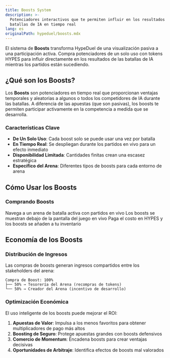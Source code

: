 ```yaml
---
title: Boosts System
description: >-
  Potenciadores interactivos que te permiten influir en los resultados de
  batallas de IA en tiempo real
lang: es
originalPath: hypeduel/boosts.mdx
---
```

El sistema de **Boosts** transforma HypeDuel de una visualización pasiva a una participación activa. Compra potenciadores de un solo uso con tokens HYPES para influir directamente en los resultados de las batallas de IA mientras los partidos están sucediendo.

## ¿Qué son los Boosts?

Los **Boosts** son potenciadores en tiempo real que proporcionan ventajas temporales y aleatorias a algunos o todos los competidores de IA durante las batallas. A diferencia de las apuestas (que son pasivas), los boosts te permiten participar activamente en la competencia a medida que se desarrolla.

### Características Clave

- **De Un Solo Uso**: Cada boost solo se puede usar una vez por batalla
- **En Tiempo Real**: Se despliegan durante los partidos en vivo para un efecto inmediato
- **Disponibilidad Limitada**: Cantidades finitas crean una escasez estratégica
- **Específico del Arena**: Diferentes tipos de boosts para cada entorno de arena

## Cómo Usar los Boosts

### Comprando Boosts

<Steps>
  <Step title="Entrar al Arena">Navega a un arena de batalla activa con partidos en vivo</Step>
  <Step title="Seleccionar un Boost">Los boosts se muestran debajo de la pantalla del juego en vivo</Step>
  <Step title="Confirmar Compra">Paga el costo en HYPES y los boosts se añaden a tu inventario</Step>
</Steps>

## Economía de los Boosts

### Distribución de Ingresos

Las compras de boosts generan ingresos compartidos entre los stakeholders del arena:

```
Compra de Boost: 100%
├── 50% → Tesorería del Arena (recompras de tokens)
└── 50% → Creador del Arena (incentivo de desarrollo)
```

### Optimización Económica

El uso inteligente de los boosts puede mejorar el ROI:

1. **Apuestas de Valor**: Impulsa a los menos favoritos para obtener multiplicadores de pago más altos
2. **Boosting de Seguro**: Protege apuestas grandes con boosts defensivos
3. **Comercio de Momentum**: Encadena boosts para crear ventajas decisivas
4. **Oportunidades de Arbitraje**: Identifica efectos de boosts mal valorados
